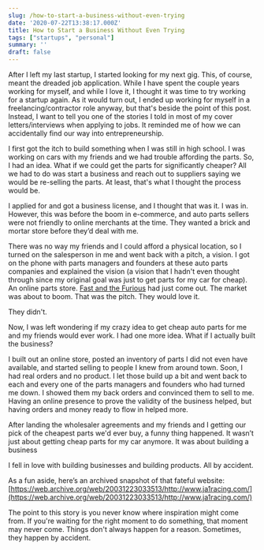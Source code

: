 ```yaml
---
slug: /how-to-start-a-business-without-even-trying
date: '2020-07-22T13:38:17.000Z'
title: How to Start a Business Without Even Trying
tags: ["startups", "personal"]
summary: ''
draft: false
---
```

After I left my last startup, I started looking for my next gig. This, of course, meant the dreaded job application. While I have spent the couple years working for myself, and while I love it, I thought it was time to try working for a startup again. As it would turn out, I ended up working for myself in a freelancing/contractor role anyway, but that's beside the point of this post. Instead, I want to tell you one of the stories I told in most of my cover letters/interviews when applying to jobs. It reminded me of how we can accidentally find our way into entrepreneurship.

I first got the itch to build something when I was still in high school. I was working on cars with my friends and we had trouble affording the parts. So, I had an idea. What if we could get the parts for significantly cheaper? All we had to do was start a business and reach out to suppliers saying we would be re-selling the parts. At least, that's what I thought the process would be.

I applied for and got a business license, and I thought that was it. I was in. However, this was before the boom in e-commerce, and auto parts sellers were not friendly to online merchants at the time. They wanted a brick and mortar store before they’d deal with me.

There was no way my friends and I could afford a physical location, so I turned on the salesperson in me and went back with a pitch, a vision. I got on the phone with parts managers and founders at these auto parts companies and explained the vision (a vision that I hadn't even thought through since my original goal was just to get parts for my car for cheap). An online parts store. [Fast and the Furious](https://www.imdb.com/title/tt0232500/) had just come out. The market was about to boom. That was the pitch. They would love it.

They didn't.

Now, I was left wondering if my crazy idea to get cheap auto parts for me and my friends would ever work. I had one more idea. What if I actually built the business?

I built out an online store, posted an inventory of parts I did not even have available, and started selling to people I knew from around town. Soon, I had real orders and no product. I let those build up a bit and went back to each and every one of the parts managers and founders who had turned me down. I showed them my back orders and convinced them to sell to me. Having an online presence to prove the validity of the business helped, but having orders and money ready to flow in helped more.

After landing the wholesaler agreements and my friends and I getting our pick of the cheapest parts we'd ever buy, a funny thing happened. It wasn’t just about getting cheap parts for my car anymore. It was about building a business

I fell in love with building businesses and building products. All by accident.

As a fun aside, here’s an archived snapshot of that fateful website: [https://web.archive.org/web/20031223033513/http://www.ja1racing.com/](https://web.archive.org/web/20031223033513/http://www.ja1racing.com/)

The point to this story is you never know where inspiration might come from. If you're waiting for the right moment to do something, that moment may never come. Things don't always happen for a reason. Sometimes, they happen by accident.
